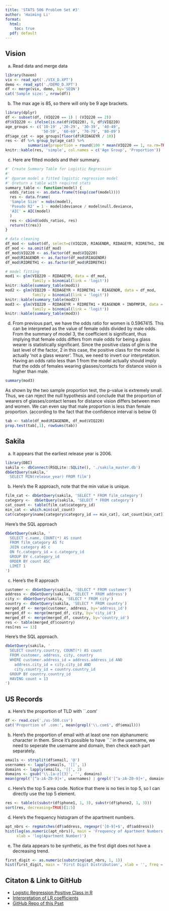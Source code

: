 ```yaml
---
title: 'STATS 506 Problem Set #3'
author: 'Haiming Li'
format: 
  html:
    toc: true
  pdf: default
---
```

## Vision
a. Read data and merge data
```r
library(haven)
vix <- read_xpt('./VIX_D.XPT')
demo <- read_xpt('./DEMO_D.XPT')
df <- merge(vix, demo, by='SEQN')
cat('Sample size:', nrow(df))
```
b. The max age is 85, so there will only be 9 age brackets.
```r
library(dplyr)
df <- subset(df, (VIQ220 == 1) | (VIQ220 == 2))
df$VIQ220 <- ifelse(is.na(df$VIQ220), 0, df$VIQ220)
age_groups <- c('10-19' ,'20-29', '30-39', '40-49',
                '50-59', '60-69', '70-79', '80-89')
df$age_cat <- age_groups[floor(df$RIDAGEYR / 10)]
res <- df %>% group_by(age_cat) %>% 
          summarise(proportion = round(100 * mean(VIQ220 == 1, na.rm=TRUE), 2))
knitr::kable(res, 'simple', col.names = c('Age Group', 'Proportion'))
```
c. Here are fitted models and their summary.
```r
#' Create Summary Table for Logistic Regression
#'
#' @param model a fitted logistic regression model
#' @return a table with required stats
summary_table <- function(model) {
  odds_ratios <- as.data.frame(t(exp(coef(model))))
  res <- data.frame(
  'Sample Size' = nobs(model),        
  'Pseudo R2' = 1 - model$deviance / model$null.deviance,  
  'AIC' = AIC(model) 
  )
  res <- cbind(odds_ratios, res)
  return(t(res))
}

# data cleaning
df_mod <- subset(df, select=c(VIQ220, RIAGENDR, RIDAGEYR, RIDRETH1, INDFMPIR))
df_mod <- na.omit(df_mod)
df_mod$VIQ220 <- as.factor(df_mod$VIQ220)
df_mod$RIAGENDR <- as.factor(df_mod$RIAGENDR)
df_mod$RIDRETH1 <- as.factor(df_mod$RIDRETH1)

# model fitting
mod1 <- glm(VIQ220 ~ RIDAGEYR, data = df_mod, 
            family = binomial(link = 'logit'))
knitr::kable(summary_table(mod1))
mod2 <- glm(VIQ220 ~ RIDAGEYR + RIDRETH1 + RIAGENDR, data = df_mod, 
            family = binomial(link = 'logit'))
knitr::kable(summary_table(mod2))
mod3 <- glm(VIQ220 ~ RIDAGEYR + RIDRETH1 + RIAGENDR + INDFMPIR, data = df_mod, 
            family = binomial(link = 'logit'))
knitr::kable(summary_table(mod3))
```
d. From previous part, we have the odds ratio for women is 0.5967415. This can be interpreted as the value of female odds divided by male odds. From the summary of model 3, the coefficient is significant, thus implying that female odds differs from male odds for being a glass wearer is statistically significant. Since the positive class of glm is the last level of the factor, 2 in this case, the positive class for the model is actually 'not a glass wearer'. Thus, we need to invert our interpretation. Having an odds ratio less than 1 from the model actually should imply that the odds of females wearing glasses/contacts for distance vision is higher than male.
```r
summary(mod3)
```
As shown by the two sample proportion test, the p-value is extremely small. Thus, we can reject the null hypothesis and conclude that the proportion of wearers of glasses/contact lenses for distance vision differs between men and women. We can even say that male proportion is less than female proportion. (according to the fact that the confidence interval is below 0)
```r
tab <- table(df_mod$RIAGENDR, df_mod$VIQ220)
prop.test(tab[,1], rowSums(tab))
```

## Sakila
a. It appears that the earliest release year is 2006.
```r
library(DBI)
sakila <- dbConnect(RSQLite::SQLite(), './sakila_master.db')
dbGetQuery(sakila,'
  SELECT MIN(release_year) FROM film')
```
b. Here's the R approach, note that the min value is unique.
```r
film_cat <- dbGetQuery(sakila, 'SELECT * FROM film_category')
category <-  dbGetQuery(sakila, 'SELECT * FROM category')
cat_count <- table(film_cat$category_id)
min_cat <- which.min(cat_count)
cat(category$name[category$category_id == min_cat], cat_count[min_cat])
```
Here's the SQL approach
```r
dbGetQuery(sakila, '
  SELECT c.name, COUNT(*) AS count
  FROM film_category AS fc
  JOIN category AS c
  ON fc.category_id = c.category_id
  GROUP BY c.category_id
  ORDER BY count ASC
  LIMIT 1
')
```
c. Here's the R approach
```r
customer <- dbGetQuery(sakila, 'SELECT * FROM customer')
address <- dbGetQuery(sakila, 'SELECT * FROM address')
city <- dbGetQuery(sakila, 'SELECT * FROM city')
country <- dbGetQuery(sakila, 'SELECT * FROM country')
merged_df <- merge(customer, address, by='address_id')
merged_df <- merge(merged_df, city, by='city_id')
merged_df <- merge(merged_df, country, by='country_id')
res <- table(merged_df$country)
res[res == 13]
```

Here's the SQL approach.
```r
dbGetQuery(sakila, '
  SELECT country.country, COUNT(*) AS count
  FROM customer, address, city, country
  WHERE customer.address_id = address.address_id AND
    address.city_id = city.city_id AND
    city.country_id = country.country_id
  GROUP BY country.country_id
  HAVING count = 13
')
```

## US Records
a. Here's the proportion of TLD with ``.com'
```r
df <- read.csv('./us-500.csv')
cat('Proportion of .com:', mean(grepl('\\.com$', df$email)))
```
b. Here's the proportion of email with at least one non alphanumeric character in them. Since it's possible to have ``.' in the username, we need to seperate the username and domain, then check each part separately.
```r
emails <- strsplit(df$email, '@')
usernames <- lapply(emails, '[[', 1)
domains <- lapply(emails, '[[', 2)
domains <- gsub('\\.[a-z]{3}', '', domains)
mean(grepl('[^a-zA-Z0-9]+', usernames) | grepl('[^a-zA-Z0-9]+', domains))
```
c. Here's the top 5 area code. Notice that there is no ties in top 5, so I can directly use the top 5 element.
```r
res <- table(c(substr(df$phone1, 1, 3), substr(df$phone2, 1, 3)))
sort(res, decreasing=TRUE)[1:5]
```
d. Here's the frequency histogram of the apartment numbers.
```r
apt_nbrs <- regmatches(df$address, regexpr('[0-9]+$', df$address))
hist(log(as.numeric(apt_nbrs)), main = 'Frequency of Apartment Numbers', 
     xlab = 'log(Apartment Number)')
```
e. The data appears to be synthetic, as the first digit does not have a decreasing trend.
```r
first_digit <- as.numeric(substring(apt_nbrs, 1, 1))
hist(first_digit, main = 'First Digit Distribution', xlab = '', freq = FALSE)
```

## Citaton & Link to GitHub
* [Logistic Regression Positive Class in R](https://stackoverflow.com/questions/72121373/tidymodels-not-treating-first-factor-level-as-positive-class)
* [Interpretation of LR coefficients](https://stats.oarc.ucla.edu/other/mult-pkg/faq/general/faq-how-do-i-interpret-odds-ratios-in-logistic-regression/)
* [GitHub Repo of this Pset](https://github.com/haiming12138/stats506_hw3.git)


